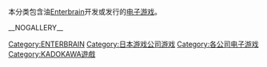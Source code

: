 本分类包含油[[Enterbrain|Enterbrain]]开发或发行的[[电子游戏|电子游戏]]。

[[Category:ENTERBRAIN|Category:ENTERBRAIN]]
[[Category:日本游戏公司游戏|Category:日本游戏公司游戏]]
[[Category:各公司电子游戏|Category:各公司电子游戏]]
[[Category:KADOKAWA遊戲|Category:KADOKAWA遊戲]]

__NOGALLERY__